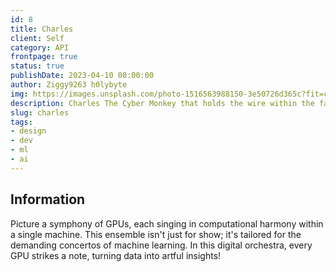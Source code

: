 ```yaml
---
id: 8
title: Charles
client: Self
category: API
frontpage: true
status: true
publishDate: 2023-04-10 00:00:00
author: Ziggy9263 h0lybyte
img: https://images.unsplash.com/photo-1516563988150-3e50726d365c?fit=crop&w=1400&h=700&q=75
description: Charles The Cyber Monkey that holds the wire within the fabric of the matrix.
slug: charles
tags:
- design
- dev
- ml
- ai
---
```



<MDXLayer title={frontmatter.title} description={frontmatter.description}>
<Widget img={frontmatter.img} skeleton={false}>

<MDXHero content={frontmatter} />

<MDXJS>

## Information

Picture a symphony of GPUs, each singing in computational harmony within a single machine.
This ensemble isn't just for show; it's tailored for the demanding concertos of machine learning.
In this digital orchestra, every GPU strikes a note, turning data into artful insights!

</MDXJS>


<MachineGlob />

<NotesGlob />


</Widget>
</MDXLayer>